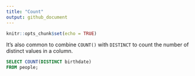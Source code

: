 ```yaml
---
title: "Count"
output: github_document
---
```


```r
knitr::opts_chunk$set(echo = TRUE)
```

It's also common to combine `COUNT()` with `DISTINCT` to count the number of distinct values in a column.

```sql
SELECT COUNT(DISTINCT birthdate)
FROM people;
```
